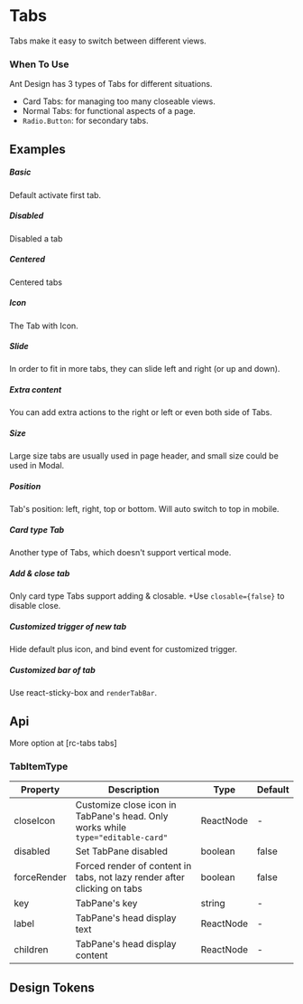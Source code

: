 
<Meta of={KitTabsStories} />

# Tabs

Tabs make it easy to switch between different views.

### When To Use

Ant Design has 3 types of Tabs for different situations.

- Card Tabs: for managing too many closeable views.
- Normal Tabs: for functional aspects of a page.
- `Radio.Button`: for secondary tabs.

## Examples

##### Basic
Default activate first tab.

<CustomCanvas content={Examples.Basic} source={Sources.Basic} id="tabs-basic" />

##### Disabled
Disabled a tab

<CustomCanvas content={Examples.Disabled} source={Sources.Disabled} id="tabs-disabled" />


##### Centered
Centered tabs

<CustomCanvas content={Examples.Centered} source={Sources.Centered} id="tabs-centered" />


##### Icon
The Tab with Icon.

<CustomCanvas content={Examples.Icon} source={Sources.Icon} id="tabs-icon" />

##### Slide
In order to fit in more tabs, they can slide left and right (or up and down).

<CustomCanvas content={Examples.Slide} source={Sources.Slide} id="tabs-slide" />

##### Extra content
You can add extra actions to the right or left or even both side of Tabs.

<CustomCanvas content={Examples.Extra} source={Sources.Extra} id="tabs-extra" />


##### Size
Large size tabs are usually used in page header, and small size could be used in Modal.

<CustomCanvas content={Examples.Size} source={Sources.Size} id="tabs-size" />


##### Position
Tab's position: left, right, top or bottom. Will auto switch to top in mobile.

<CustomCanvas content={Examples.Position} source={Sources.Position} id="tabs-position" />


##### Card type Tab
Another type of Tabs, which doesn't support vertical mode.

<CustomCanvas content={Examples.Card} source={Sources.Card} id="tabs-card" />


##### Add & close tab
Only card type Tabs support adding & closable. +Use `closable={false}` to disable close.

<CustomCanvas content={Examples.AddClose} source={Sources.AddClose} id="tabs-add-close" />


##### Customized trigger of new tab
Hide default plus icon, and bind event for customized trigger.

<CustomCanvas content={Examples.CustomAddTrigger} source={Sources.CustomAddTrigger} id="tabs-custom-add-trigger" />


##### Customized bar of tab
Use react-sticky-box and `renderTabBar`.

<CustomCanvas content={Examples.CustomTabBar} source={Sources.CustomTabBar} id="tabs-custom-tabbar" />


## Api

<Canvas of={KitTabsStories.Api} />

<Controls of={KitTabsStories.Api} />

More option at [rc-tabs tabs]

### TabItemType

| Property | Description | Type | Default |
| --- | --- | --- | --- |
| closeIcon | Customize close icon in TabPane's head. Only works while `type="editable-card"` | ReactNode | - |
| disabled | Set TabPane disabled | boolean | false |
| forceRender | Forced render of content in tabs, not lazy render after clicking on tabs | boolean | false |
| key | TabPane's key | string | - |
| label | TabPane's head display text | ReactNode | - |
| children | TabPane's head display content | ReactNode | - |


## Design Tokens

<DesignTokens path="components.Tabs" tokens={fields?.components?.Tabs} />